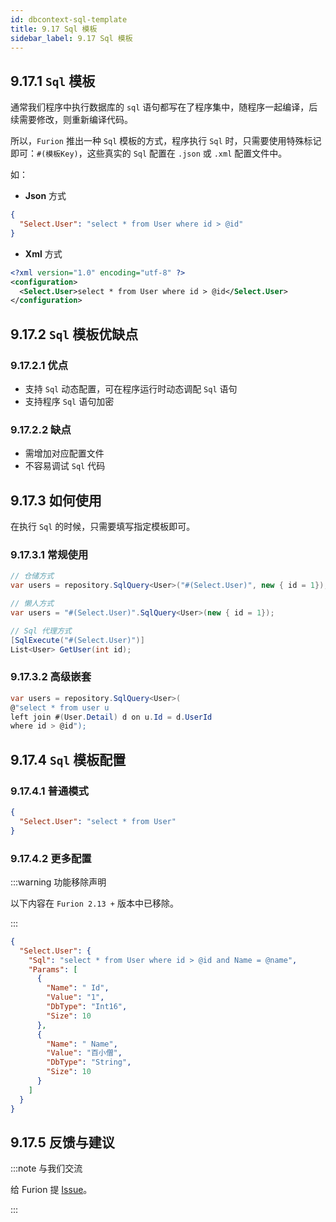 ```yaml
---
id: dbcontext-sql-template
title: 9.17 Sql 模板
sidebar_label: 9.17 Sql 模板
---
```


## 9.17.1 `Sql` 模板

通常我们程序中执行数据库的 `sql` 语句都写在了程序集中，随程序一起编译，后续需要修改，则重新编译代码。

所以，`Furion` 推出一种 `Sql` 模板的方式，程序执行 `Sql` 时，只需要使用特殊标记即可：`#(模板Key)`，这些真实的 `Sql` 配置在 `.json` 或 `.xml` 配置文件中。

如：

- **Json** 方式

```json showLineNumbers
{
  "Select.User": "select * from User where id > @id"
}
```

- **Xml** 方式

```xml
<?xml version="1.0" encoding="utf-8" ?>
<configuration>
  <Select.User>select * from User where id > @id</Select.User>
</configuration>
```

## 9.17.2 `Sql` 模板优缺点

### 9.17.2.1 优点

- 支持 `Sql` 动态配置，可在程序运行时动态调配 `Sql` 语句
- 支持程序 `Sql` 语句加密

### 9.17.2.2 缺点

- 需增加对应配置文件
- 不容易调试 `Sql` 代码

## 9.17.3 如何使用

在执行 `Sql` 的时候，只需要填写指定模板即可。

### 9.17.3.1 常规使用

```cs showLineNumbers
// 仓储方式
var users = repository.SqlQuery<User>("#(Select.User)", new { id = 1});

// 懒人方式
var users = "#(Select.User)".SqlQuery<User>(new { id = 1});

// Sql 代理方式
[SqlExecute("#(Select.User)")]
List<User> GetUser(int id);
```

### 9.17.3.2 高级嵌套

```cs showLineNumbers
var users = repository.SqlQuery<User>(
@"select * from user u
left join #(User.Detail) d on u.Id = d.UserId
where id > @id");
```

## 9.17.4 `Sql` 模板配置

### 9.17.4.1 普通模式

```json showLineNumbers
{
  "Select.User": "select * from User"
}
```

### 9.17.4.2 更多配置

:::warning 功能移除声明

以下内容在 `Furion 2.13 +` 版本中已移除。

:::

```json showLineNumbers
{
  "Select.User": {
    "Sql": "select * from User where id > @id and Name = @name",
    "Params": [
      {
        "Name": " Id",
        "Value": "1",
        "DbType": "Int16",
        "Size": 10
      },
      {
        "Name": " Name",
        "Value": "百小僧",
        "DbType": "String",
        "Size": 10
      }
    ]
  }
}
```

## 9.17.5 反馈与建议

:::note 与我们交流

给 Furion 提 [Issue](https://gitee.com/dotnetchina/Furion/issues/new?issue)。

:::
